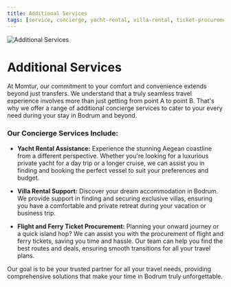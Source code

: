 ```yaml
---
title: Additional Services
tags: [service, concierge, yacht-rental, villa-rental, ticket-procurement]
---
```


![Additional Services](https://res.cloudinary.com/djzzikcey/image/upload/v1752422484/momtur_uploads/dgsnohcfned9zeyifs06.png)

# Additional Services

At Momtur, our commitment to your comfort and convenience extends beyond just transfers. We understand that a truly seamless travel experience involves more than just getting from point A to point B. That's why we offer a range of additional concierge services to cater to your every need during your stay in Bodrum and beyond.

### Our Concierge Services Include:

*   **Yacht Rental Assistance:** Experience the stunning Aegean coastline from a different perspective. Whether you're looking for a luxurious private yacht for a day trip or a longer cruise, we can assist you in finding and booking the perfect vessel to suit your preferences and budget.

*   **Villa Rental Support:** Discover your dream accommodation in Bodrum. We provide support in finding and securing exclusive villas, ensuring you have a comfortable and private retreat during your vacation or business trip.

*   **Flight and Ferry Ticket Procurement:** Planning your onward journey or a quick island hop? We can assist you with the procurement of flight and ferry tickets, saving you time and hassle. Our team can help you find the best routes and deals, ensuring smooth transitions for all your travel plans.

Our goal is to be your trusted partner for all your travel needs, providing comprehensive solutions that make your time in Bodrum truly unforgettable.